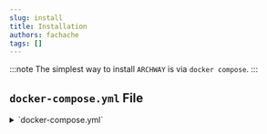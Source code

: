```yaml
---
slug: install
title: Installation
authors: fachache
tags: []
---
```


:::note
The simplest way to install `ARCHWAY` is via `docker compose`.
:::

## `docker-compose.yml` File

<details>
  <summary>`docker-compose.yml`</summary>
```yml title="docker-compose.yml"
version: '3.8'
services:
  archway:
    image: ghcr.io/softwarity/archway:latest
    ports:
      - 8080:8080 # non HTTPS
    environment:
      MONGODB_HOST: mongodb 
      MONGODB_DB_NAME: archway
      MONGODB_USER: admin
      MONGODB_PWD: changeit

  mongodb:
    image: mongo # official image  
    environment:
      MONGO_INITDB_DATABASE: archway
      MONGO_INITDB_ROOT_USERNAME: admin
      MONGO_INITDB_ROOT_PASSWORD: changeit
```
</details>

## Project Startup

```bash
docker compose -f docker-compose.yml pull
docker compose -f docker-compose.yml up -d
```

### Launch

<a target="_blank" href="http://localhost:8080">http://localhost:8080</a>

## Setup

After launching the application, `ARCHWAY` will self-initialize.

But it requires configuring the administrator user.

![setup](img/setup.png)

## Connection

![connection](img/connection.png)